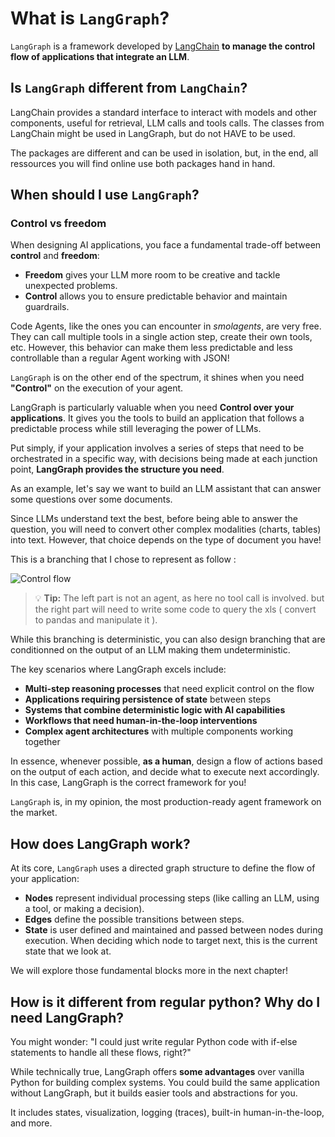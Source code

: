 # What is `LangGraph`?

`LangGraph` is a framework developed by [LangChain](https://www.langchain.com/) **to manage the control flow of applications that integrate an LLM**.

## Is `LangGraph` different from `LangChain`?

LangChain provides a standard interface to interact with models and other components, useful for retrieval, LLM calls and tools calls.
The classes from LangChain might be used in LangGraph, but do not HAVE to be used. 

The packages are different and can be used in isolation, but, in the end, all ressources you will find online use both packages hand in hand.

## When should I use `LangGraph`?
### Control vs freedom

When designing AI applications, you face a fundamental trade-off between **control** and **freedom**:

- **Freedom** gives your LLM more room to be creative and tackle unexpected problems.
- **Control** allows you to ensure predictable behavior and maintain guardrails.

Code Agents, like the ones you can encounter in *smolagents*, are very free. They can call multiple tools in a single action step, create their own tools, etc. However, this behavior can make them less predictable and less controllable than a regular Agent working with JSON!

`LangGraph` is on the other end of the spectrum, it shines when you need **"Control"** on the execution of your agent. 

LangGraph is particularly valuable when you need **Control over your applications**. It gives you the tools to build an application that follows a predictable process while still leveraging the power of LLMs. 

Put simply, if your application involves a series of steps that need to be orchestrated in a specific way, with decisions being made at each junction point, **LangGraph provides the structure you need**.

As an example, let's say we want to build an LLM assistant that can answer some questions over some documents.

Since LLMs understand text the best, before being able to answer the question, you will need to convert other complex modalities (charts, tables) into text. However, that choice depends on the type of document you have!

This is a branching that I chose to represent as follow : 

<img src="https://huggingface.co/datasets/agents-course/course-images/resolve/main/en/unit2/LangGraph/flow.png" alt="Control flow"/>

> 💡 **Tip:** The left part is not an agent, as here no tool call is involved. but the right part will need to write some code to query the xls ( convert to pandas and manipulate it ).

While this branching is deterministic, you can also design branching that are conditionned on the output of an LLM making them undeterministic.

The key scenarios where LangGraph excels include:

- **Multi-step reasoning processes** that need explicit control on the flow
- **Applications requiring persistence of state** between steps
- **Systems that combine deterministic logic with AI capabilities**
- **Workflows that need human-in-the-loop interventions**
- **Complex agent architectures** with multiple components working together

In essence, whenever possible, **as a human**, design a flow of actions based on the output of each action, and decide what to execute next accordingly. In this case, LangGraph is the correct framework for you!

`LangGraph` is, in my opinion, the most production-ready agent framework on the market.

## How does LangGraph work?

At its core, `LangGraph` uses a directed graph structure to define the flow of your application:

- **Nodes** represent individual processing steps (like calling an LLM, using a tool, or making a decision).
- **Edges** define the possible transitions between steps.
- **State** is user defined and maintained and passed between nodes during execution. When deciding which node to target next, this is the current state that we look at.

We will explore those fundamental blocks more in the next chapter! 

## How is it different from regular python? Why do I need LangGraph?

You might wonder: "I could just write regular Python code with if-else statements to handle all these flows, right?" 

While technically true, LangGraph offers **some advantages** over vanilla Python for building complex systems. You could build the same application without LangGraph, but it builds easier tools and abstractions for you.

It includes states, visualization, logging (traces), built-in human-in-the-loop, and more.